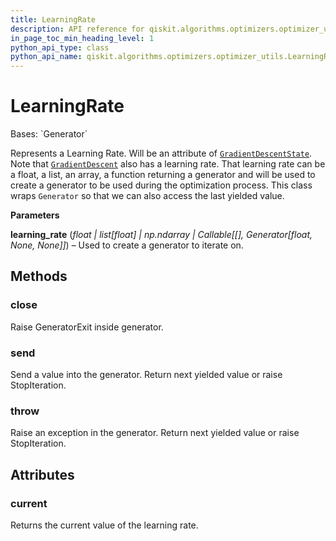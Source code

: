 ```yaml
---
title: LearningRate
description: API reference for qiskit.algorithms.optimizers.optimizer_utils.LearningRate
in_page_toc_min_heading_level: 1
python_api_type: class
python_api_name: qiskit.algorithms.optimizers.optimizer_utils.LearningRate
---
```


# LearningRate

<Class id="qiskit.algorithms.optimizers.optimizer_utils.LearningRate" isDedicatedPage={true} github="https://github.com/qiskit/qiskit/tree/stable/0.24/qiskit/algorithms/optimizers/optimizer_utils/learning_rate.py" signature="LearningRate(learning_rate)" modifiers="class">
  Bases: `Generator`

  Represents a Learning Rate. Will be an attribute of [`GradientDescentState`](qiskit.algorithms.optimizers.GradientDescentState "qiskit.algorithms.optimizers.GradientDescentState"). Note that [`GradientDescent`](qiskit.algorithms.optimizers.GradientDescent "qiskit.algorithms.optimizers.GradientDescent") also has a learning rate. That learning rate can be a float, a list, an array, a function returning a generator and will be used to create a generator to be used during the optimization process. This class wraps `Generator` so that we can also access the last yielded value.

  **Parameters**

  **learning\_rate** (*float | list\[float] | np.ndarray | Callable\[\[], Generator\[float, None, None]]*) – Used to create a generator to iterate on.

  ## Methods

  <span id="qiskit-algorithms-optimizers-optimizer-utils-learningrate-close" />

  ### close

  <Function id="qiskit.algorithms.optimizers.optimizer_utils.LearningRate.close" signature="LearningRate.close()">
    Raise GeneratorExit inside generator.
  </Function>

  <span id="qiskit-algorithms-optimizers-optimizer-utils-learningrate-send" />

  ### send

  <Function id="qiskit.algorithms.optimizers.optimizer_utils.LearningRate.send" signature="LearningRate.send(value)">
    Send a value into the generator. Return next yielded value or raise StopIteration.
  </Function>

  <span id="qiskit-algorithms-optimizers-optimizer-utils-learningrate-throw" />

  ### throw

  <Function id="qiskit.algorithms.optimizers.optimizer_utils.LearningRate.throw" signature="LearningRate.throw(typ, val=None, tb=None)">
    Raise an exception in the generator. Return next yielded value or raise StopIteration.
  </Function>

  ## Attributes

  ### current

  <Attribute id="qiskit.algorithms.optimizers.optimizer_utils.LearningRate.current">
    Returns the current value of the learning rate.
  </Attribute>
</Class>

